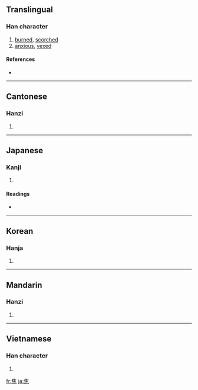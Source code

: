 {{also|焳}}
==Translingual==

===Han character===
{{Han char|rn=86|rad=火|as=08|sn=12|four=2033<sub>1</sub>|canj=人土火 (OGF)}}

# [[burned]], [[scorched]]
# [[anxious]], [[vexed]]

====References====
* {{Han ref|kx=0674.060|dkj=19119|dj=1086.020|hdz=32212.010|uh=7126|ud=28966|bh=B54A|bd=46410}}

----

==Cantonese==

===Hanzi===
{{yue-hanzi|jyut=|y=jiu1}}

# {{defn|Cantonese|sort=火08}}

----

==Japanese==

===Kanji===
{{ja-kanji|grade=c|rs=火08}}

# {{defn|Japanese}}

====Readings====
* {{ja-readings|on=[[しょう]] (shō)|kun=[[こげる]] (kogeru), [[あせる]] (aseru), [[こがす]] (kogasu)}}

----

==Korean==

===Hanja===
{{ko-hanja|hangeul=초|eumhun=|rv=cho|mr=ch'o|y=cho}}

# {{defn|Korean|sort=火08}}

----

==Mandarin==

===Hanzi===
{{cmn-hanzi|pin=[[jiāo]] ([[jiao1]])|wg=chiao<sup>1</sup>}}

# {{defn|Mandarin|sort=火08}}

----

==Vietnamese==

===Han character===
{{vi-hantu|[[tiêu]]|rs=火08}}

# {{defn|Vietnamese|sort=火08}}

[[fr:焦]]
[[ja:焦]]